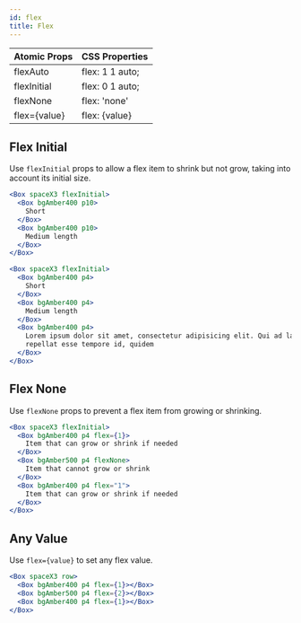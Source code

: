 ```yaml
---
id: flex
title: Flex
---
```


| Atomic Props | CSS Properties  |
| ------------ | --------------- |
| flexAuto     | flex: 1 1 auto; |
| flexInitial  | flex: 0 1 auto; |
| flexNone     | flex: 'none'    |
| flex={value} | flex: {value}   |

## Flex Initial

Use `flexInitial` props to allow a flex item to shrink but not grow, taking into account its initial size.

```jsx live
<Box spaceX3 flexInitial>
  <Box bgAmber400 p10>
    Short
  </Box>
  <Box bgAmber400 p10>
    Medium length
  </Box>
</Box>
```

```jsx live
<Box spaceX3 flexInitial>
  <Box bgAmber400 p4>
    Short
  </Box>
  <Box bgAmber400 p4>
    Medium length
  </Box>
  <Box bgAmber400 p4>
    Lorem ipsum dolor sit amet, consectetur adipisicing elit. Qui ad labore ipsam, aut rem quo
    repellat esse tempore id, quidem
  </Box>
</Box>
```

## Flex None

Use `flexNone` props to prevent a flex item from growing or shrinking.

```jsx live
<Box spaceX3 flexInitial>
  <Box bgAmber400 p4 flex={1}>
    Item that can grow or shrink if needed
  </Box>
  <Box bgAmber500 p4 flexNone>
    Item that cannot grow or shrink
  </Box>
  <Box bgAmber400 p4 flex="1">
    Item that can grow or shrink if needed
  </Box>
</Box>
```

## Any Value

Use `flex={value}` to set any flex value.

```jsx live
<Box spaceX3 row>
  <Box bgAmber400 p4 flex={1}></Box>
  <Box bgAmber500 p4 flex={2}></Box>
  <Box bgAmber400 p4 flex={1}></Box>
</Box>
```
